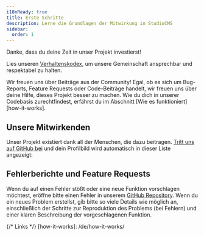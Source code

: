 ```yaml
---
i18nReady: true
title: Erste Schritte
description: Lerne die Grundlagen der Mitwirkung in StudioCMS
sidebar:
  order: 1
---
```


Danke, dass du deine Zeit in unser Projekt investierst!

Lies unseren [Verhaltenskodex](https://github.com/withstudiocms/studiocms?tab=coc-ov-file#code-of-conduct-), um unsere Gemeinschaft ansprechbar und respektabel zu halten.

Wir freuen uns über Beiträge aus der Community! Egal, ob es sich um Bug-Reports, Feature Requests oder Code-Beiträge handelt, wir freuen uns über deine Hilfe, dieses Projekt besser zu machen. Wie du dich in unserer Codebasis zurechtfindest, erfährst du im Abschnitt [Wie es funktioniert][how-it-works].

## Unsere Mitwirkenden

Unser Projekt existiert dank all der Menschen, die dazu beitragen. [Tritt uns auf GitHub bei](https://github.com/withstudiocms/studiocms) und dein Profilbild wird automatisch in dieser Liste angezeigt:

<ContributorList />

## Fehlerberichte und Feature Requests

Wenn du auf einen Fehler stößt oder eine neue Funktion vorschlagen möchtest, eröffne bitte einen Fehler in unserem [GitHub Repository](https://github.com/withstudiocms/studiocms). Wenn du ein neues Problem erstellst, gib bitte so viele Details wie möglich an, einschließlich der Schritte zur Reproduktion des Problems (bei Fehlern) und einer klaren Beschreibung der vorgeschlagenen Funktion.

{/* Links */}
[how-it-works]: /de/how-it-works/
